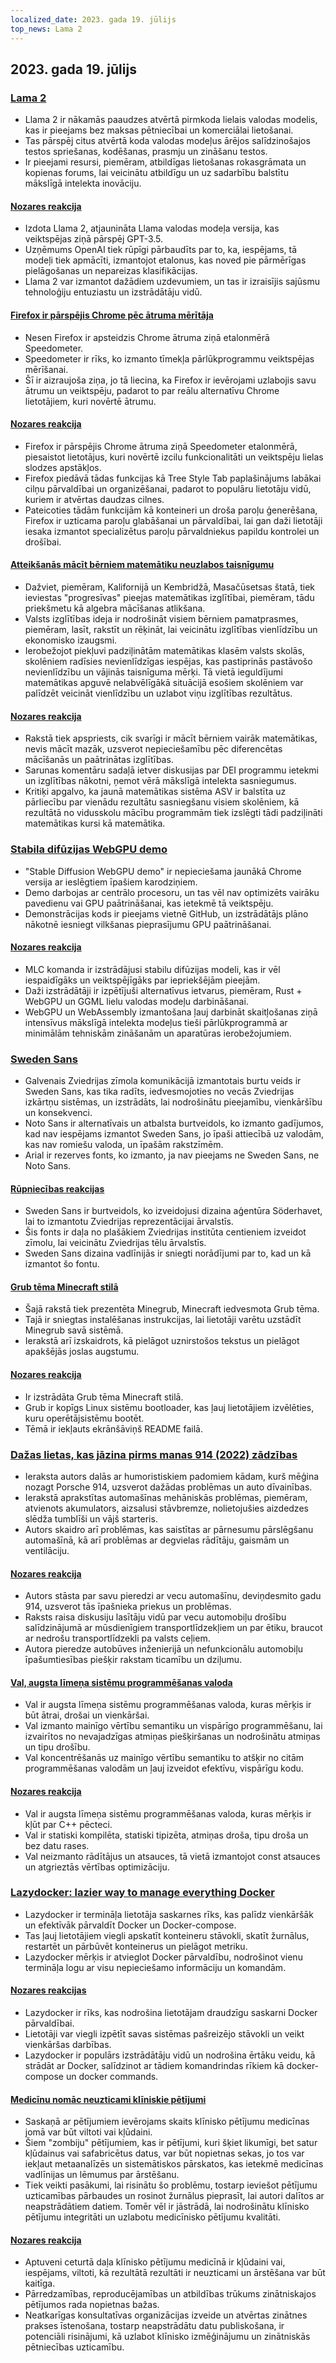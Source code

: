 ```yaml
---
localized_date: 2023. gada 19. jūlijs
top_news: Lama 2
---
```




## 2023. gada 19. jūlijs

### [Lama 2](https://ai.meta.com/llama/)

- Llama 2 ir nākamās paaudzes atvērtā pirmkoda lielais valodas modelis, kas ir pieejams bez maksas pētniecībai un komerciālai lietošanai.
- Tas pārspēj citus atvērtā koda valodas modeļus ārējos salīdzinošajos testos spriešanas, kodēšanas, prasmju un zināšanu testos.
- Ir pieejami resursi, piemēram, atbildīgas lietošanas rokasgrāmata un kopienas forums, lai veicinātu atbildīgu un uz sadarbību balstītu mākslīgā intelekta inovāciju.

#### [Nozares reakcija](http://news.ycombinator.com/item?id=36774627)

- Izdota Llama 2, atjaunināta Llama valodas modeļa versija, kas veiktspējas ziņā pārspēj GPT-3.5.
- Uzņēmums OpenAI tiek rūpīgi pārbaudīts par to, ka, iespējams, tā modeļi tiek apmācīti, izmantojot etalonus, kas noved pie pārmērīgas pielāgošanas un nepareizas klasifikācijas.
- Llama 2 var izmantot dažādiem uzdevumiem, un tas ir izraisījis sajūsmu tehnoloģiju entuziastu un izstrādātāju vidū.

#### [Firefox ir pārspējis Chrome pēc ātruma mērītāja](https://treeherder.mozilla.org/perfherder/graphs?timerange=31536000&series=mozilla-central,3735773,1,13&series=mozilla-central,3412459,1,13)

- Nesen Firefox ir apsteidzis Chrome ātruma ziņā etalonmērā Speedometer.
- Speedometer ir rīks, ko izmanto tīmekļa pārlūkprogrammu veiktspējas mērīšanai.
- Šī ir aizraujoša ziņa, jo tā liecina, ka Firefox ir ievērojami uzlabojis savu ātrumu un veiktspēju, padarot to par reālu alternatīvu Chrome lietotājiem, kuri novērtē ātrumu.

#### [Nozares reakcija](http://news.ycombinator.com/item?id=36770883)

- Firefox ir pārspējis Chrome ātruma ziņā Speedometer etalonmērā, piesaistot lietotājus, kuri novērtē izcilu funkcionalitāti un veiktspēju lielas slodzes apstākļos.
- Firefox piedāvā tādas funkcijas kā Tree Style Tab paplašinājums labākai cilņu pārvaldībai un organizēšanai, padarot to populāru lietotāju vidū, kuriem ir atvērtas daudzas cilnes.
- Pateicoties tādām funkcijām kā konteineri un droša paroļu ģenerēšana, Firefox ir uzticama paroļu glabāšanai un pārvaldībai, lai gan daži lietotāji iesaka izmantot specializētus paroļu pārvaldniekus papildu kontrolei un drošībai.

#### [Atteikšanās mācīt bērniem matemātiku neuzlabos taisnīgumu](https://www.noahpinion.blog/p/refusing-to-teach-kids-math-will)

- Dažviet, piemēram, Kalifornijā un Kembridžā, Masačūsetsas štatā, tiek ieviestas "progresīvas" pieejas matemātikas izglītībai, piemēram, tādu priekšmetu kā algebra mācīšanas atlikšana.
- Valsts izglītības ideja ir nodrošināt visiem bērniem pamatprasmes, piemēram, lasīt, rakstīt un rēķināt, lai veicinātu izglītības vienlīdzību un ekonomisko izaugsmi.
- Ierobežojot piekļuvi padziļinātām matemātikas klasēm valsts skolās, skolēniem radīsies nevienlīdzīgas iespējas, kas pastiprinās pastāvošo nevienlīdzību un vājinās taisnīguma mērķi. Tā vietā ieguldījumi matemātikas apguvē nelabvēlīgākā situācijā esošiem skolēniem var palīdzēt veicināt vienlīdzību un uzlabot viņu izglītības rezultātus.

#### [Nozares reakcija](http://news.ycombinator.com/item?id=36774940)

- Rakstā tiek apspriests, cik svarīgi ir mācīt bērniem vairāk matemātikas, nevis mācīt mazāk, uzsverot nepieciešamību pēc diferencētas mācīšanās un paātrinātas izglītības.
- Sarunas komentāru sadaļā ietver diskusijas par DEI programmu ietekmi un izglītības nākotni, ņemot vērā mākslīgā intelekta sasniegumus.
- Kritiķi apgalvo, ka jaunā matemātikas sistēma ASV ir balstīta uz pārliecību par vienādu rezultātu sasniegšanu visiem skolēniem, kā rezultātā no vidusskolu mācību programmām tiek izslēgti tādi padziļināti matemātikas kursi kā matemātika.

### [Stabila difūzijas WebGPU demo](https://islamov.ai/stable-diffusion-webgpu/)

- "Stable Diffusion WebGPU demo" ir nepieciešama jaunākā Chrome versija ar ieslēgtiem īpašiem karodziņiem.
- Demo darbojas ar centrālo procesoru, un tas vēl nav optimizēts vairāku pavedienu vai GPU paātrināšanai, kas ietekmē tā veiktspēju.
- Demonstrācijas kods ir pieejams vietnē GitHub, un izstrādātājs plāno nākotnē iesniegt vilkšanas pieprasījumu GPU paātrināšanai.

#### [Nozares reakcija](http://news.ycombinator.com/item?id=36766523)

- MLC komanda ir izstrādājusi stabilu difūzijas modeli, kas ir vēl iespaidīgāks un veiktspējīgāks par iepriekšējām pieejām.
- Daži izstrādātāji ir izpētījuši alternatīvus ietvarus, piemēram, Rust + WebGPU un GGML lielu valodas modeļu darbināšanai.
- WebGPU un WebAssembly izmantošana ļauj darbināt skaitļošanas ziņā intensīvus mākslīgā intelekta modeļus tieši pārlūkprogrammā ar minimālām tehniskām zināšanām un aparatūras ierobežojumiem.

### [Sweden Sans](https://identity.sweden.se/en/design-elements/typography)

- Galvenais Zviedrijas zīmola komunikācijā izmantotais burtu veids ir Sweden Sans, kas tika radīts, iedvesmojoties no vecās Zviedrijas izkārtņu sistēmas, un izstrādāts, lai nodrošinātu pieejamību, vienkāršību un konsekvenci.
- Noto Sans ir alternatīvais un atbalsta burtveidols, ko izmanto gadījumos, kad nav iespējams izmantot Sweden Sans, jo īpaši attiecībā uz valodām, kas nav romiešu valoda, un īpašām rakstzīmēm.
- Arial ir rezerves fonts, ko izmanto, ja nav pieejams ne Sweden Sans, ne Noto Sans.

#### [Rūpniecības reakcijas](http://news.ycombinator.com/item?id=36775398)

- Sweden Sans ir burtveidols, ko izveidojusi dizaina aģentūra Söderhavet, lai to izmantotu Zviedrijas reprezentācijai ārvalstīs.
- Šis fonts ir daļa no plašākiem Zviedrijas institūta centieniem izveidot zīmolu, lai veicinātu Zviedrijas tēlu ārvalstīs.
- Sweden Sans dizaina vadlīnijās ir sniegti norādījumi par to, kad un kā izmantot šo fontu.

#### [Grub tēma Minecraft stilā](https://github.com/Lxtharia/minegrub-theme)

- Šajā rakstā tiek prezentēta Minegrub, Minecraft iedvesmota Grub tēma.
- Tajā ir sniegtas instalēšanas instrukcijas, lai lietotāji varētu uzstādīt Minegrub savā sistēmā.
- Ierakstā arī izskaidrots, kā pielāgot uznirstošos tekstus un pielāgot apakšējās joslas augstumu.

#### [Nozares reakcija](http://news.ycombinator.com/item?id=36771980)

- Ir izstrādāta Grub tēma Minecraft stilā.
- Grub ir kopīgs Linux sistēmu bootloader, kas ļauj lietotājiem izvēlēties, kuru operētājsistēmu bootēt.
- Tēmā ir iekļauts ekrānšāviņš README failā.

### [Dažas lietas, kas jāzina pirms manas 914 (2022) zādzības](https://www.hagerty.com/media/advice/a-few-things-to-know-before-you-steal-my-914/)

- Ieraksta autors dalās ar humoristiskiem padomiem kādam, kurš mēģina nozagt Porsche 914, uzsverot dažādas problēmas un auto dīvainības.
- Ierakstā aprakstītas automašīnas mehāniskās problēmas, piemēram, atvienots akumulators, aizsalusi stāvbremze, nolietojušies aizdedzes slēdža tumblīši un vājš starteris.
- Autors skaidro arī problēmas, kas saistītas ar pārnesumu pārslēgšanu automašīnā, kā arī problēmas ar degvielas rādītāju, gaismām un ventilāciju.

#### [Nozares reakcija](http://news.ycombinator.com/item?id=36767092)

- Autors stāsta par savu pieredzi ar vecu automašīnu, deviņdesmito gadu 914, uzsverot tās īpašnieka priekus un problēmas.
- Raksts raisa diskusiju lasītāju vidū par vecu automobiļu drošību salīdzinājumā ar mūsdienīgiem transportlīdzekļiem un par ētiku, braucot ar nedrošu transportlīdzekli pa valsts ceļiem.
- Autora pieredze autobūves inženierijā un nefunkcionālu automobiļu īpašumtiesības piešķir rakstam ticamību un dziļumu.

#### [Val, augsta līmeņa sistēmu programmēšanas valoda](https://www.val-lang.dev/)

- Val ir augsta līmeņa sistēmu programmēšanas valoda, kuras mērķis ir būt ātrai, drošai un vienkāršai.
- Val izmanto mainīgo vērtību semantiku un vispārīgo programmēšanu, lai izvairītos no nevajadzīgas atmiņas piešķiršanas un nodrošinātu atmiņas un tipu drošību.
- Val koncentrēšanās uz mainīgo vērtību semantiku to atšķir no citām programmēšanas valodām un ļauj izveidot efektīvu, vispārīgu kodu.

#### [Nozares reakcija](http://news.ycombinator.com/item?id=36778566)

- Val ir augsta līmeņa sistēmu programmēšanas valoda, kuras mērķis ir kļūt par C++ pēcteci.
- Val ir statiski kompilēta, statiski tipizēta, atmiņas droša, tipu droša un bez datu rases.
- Val neizmanto rādītājus un atsauces, tā vietā izmantojot const atsauces un atgrieztās vērtības optimizāciju.

### [Lazydocker: lazier way to manage everything Docker](https://github.com/jesseduffield/lazydocker)

- Lazydocker ir termināļa lietotāja saskarnes rīks, kas palīdz vienkāršāk un efektīvāk pārvaldīt Docker un Docker-compose.
- Tas ļauj lietotājiem viegli apskatīt konteineru stāvokli, skatīt žurnālus, restartēt un pārbūvēt konteinerus un pielāgot metriku.
- Lazydocker mērķis ir atvieglot Docker pārvaldību, nodrošinot vienu termināļa logu ar visu nepieciešamo informāciju un komandām.

#### [Nozares reakcijas](http://news.ycombinator.com/item?id=36778905)

- Lazydocker ir rīks, kas nodrošina lietotājam draudzīgu saskarni Docker pārvaldībai.
- Lietotāji var viegli izpētīt savas sistēmas pašreizējo stāvokli un veikt vienkāršas darbības.
- Lazydocker ir populārs izstrādātāju vidū un nodrošina ērtāku veidu, kā strādāt ar Docker, salīdzinot ar tādiem komandrindas rīkiem kā docker-compose un docker commands.

#### [Medicīnu nomāc neuzticami klīniskie pētījumi](https://www.nature.com/articles/d41586-023-02299-w)

- Saskaņā ar pētījumiem ievērojams skaits klīnisko pētījumu medicīnas jomā var būt viltoti vai kļūdaini.
- Šiem "zombiju" pētījumiem, kas ir pētījumi, kuri šķiet likumīgi, bet satur kļūdainus vai safabricētus datus, var būt nopietnas sekas, jo tos var iekļaut metaanalīzēs un sistemātiskos pārskatos, kas ietekmē medicīnas vadlīnijas un lēmumus par ārstēšanu.
- Tiek veikti pasākumi, lai risinātu šo problēmu, tostarp ieviešot pētījumu uzticamības pārbaudes un rosinot žurnālus pieprasīt, lai autori dalītos ar neapstrādātiem datiem. Tomēr vēl ir jāstrādā, lai nodrošinātu klīnisko pētījumu integritāti un uzlabotu medicīnisko pētījumu kvalitāti.

#### [Nozares reakcija](http://news.ycombinator.com/item?id=36770624)

- Aptuveni ceturtā daļa klīnisko pētījumu medicīnā ir kļūdaini vai, iespējams, viltoti, kā rezultātā rezultāti ir neuzticami un ārstēšana var būt kaitīga.
- Pārredzamības, reproducējamības un atbildības trūkums zinātniskajos pētījumos rada nopietnas bažas.
- Neatkarīgas konsultatīvas organizācijas izveide un atvērtas zinātnes prakses īstenošana, tostarp neapstrādātu datu publiskošana, ir potenciāli risinājumi, kā uzlabot klīnisko izmēģinājumu un zinātniskās pētniecības uzticamību.


